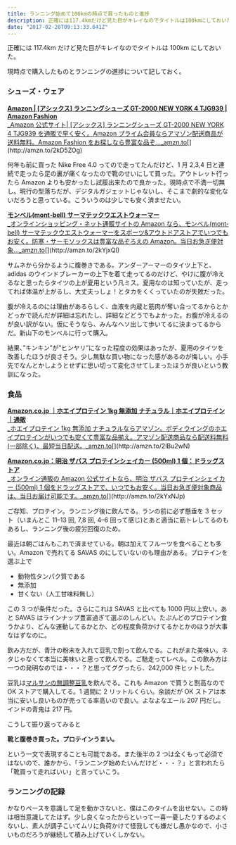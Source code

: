 ```yaml
---
title: ランニング始めて100kmの時点で買ったものと進捗
description: 正確には117.4kmだけど見た目がキレイなのでタイトルは100kmにしておいた。
date: "2017-02-20T09:13:33.641Z"
---
```


正確には 117.4km だけど見た目がキレイなのでタイトルは 100km にしておいた。

現時点で購入したものとランニングの進捗について記しておく。

### **シューズ・ウェア**

[**Amazon | \[アシックス\] ランニングシューズ GT-2000 NEW YORK 4 TJG939 | Amazon Fashion**  
\_Amazon 公式サイト| \[アシックス\] ランニングシューズ GT-2000 NEW YORK 4 TJG939 を通販で早く安く。Amazon プライム会員ならアマゾン配送商品が送料無料。Amazon Fashion をお探しなら豊富な品ぞ…\_amzn.to](http://amzn.to/2kD5ZOg "http://amzn.to/2kD5ZOg")[](http://amzn.to/2kD5ZOg)

何年も前に買った Nike Free 4.0 ってので走ってたんだけど、1 月 2,3,4 日と連続で走ったら足の裏が痛くなったので靴のせいにして買った。アウトレット行ったら Amazon よりも安かったし試履出来たので良かった。現時点で不満一切無し。現行の型落ちだが、デジタルガジェットじゃないし、そこまで劇的な変化ないだろうと思っている。こういうのは少しでも安く済ませたい。

[**モンベル(mont‐bell) サーマテックウエストウォーマー**  
\_オンラインショッピング・ネット通販サイトの Amazon なら、モンベル(mont‐bell) サーマテックウエストウォーマーをスポーツ&アウトドアストアでいつでもお安く。防寒・サーモソックスは豊富な品ぞろえの Amazon。当日お急ぎ便対象…\_amzn.to](http://amzn.to/2kYjxQI "http://amzn.to/2kYjxQI")[](http://amzn.to/2kYjxQI)

サムネから分かるように腹巻きである。アンダーアーマーのタイツ上下と、adidas のウインドブレーカーの上下を着て走ってるのだけど、やけに腹が冷えるなと思ったらタイツの上が夏用という凡ミス。夏用なのは知っていたが、走ってれば体温が上がるし、大丈夫っしょ！とタカをくくっていたのが失敗だった。

腹が冷えるのには理由があるらしく、血液を内蔵と筋肉が奪い合ってるからとかどっかで読んだが詳細は忘れたし、詳細などどうでもよかった。お腹が冷えるのが良い訳がない。仮にそうなら、みんなヘソ出して歩いてるに決まってるからだ。新山下のモンベルに行って購入。

結果、”キンキン”が”ヒンヤリ”になった程度の効果はあったが、夏用のタイツを改善したほうが良さそう。少し無駄な買い物になった感があるのが悔しい。小手先でなんとかしようとせずに思い切って変化させてしまったほうが良いという教訓になった。

### 食品

[**Amazon.co.jp ｜ホエイプロテイン 1kg 無添加 ナチュラル｜ホエイプロテイン｜通販**  
\_ホエイプロテイン 1kg 無添加 ナチュラルならアマゾン。ボディウイングのホエイプロテインがいつでも安くて豊富な品揃え。アマゾン配送商品なら配送料無料(一部除く)、最短当日配送。\_amzn.to](http://amzn.to/2lBu2wN "http://amzn.to/2lBu2wN")[](http://amzn.to/2lBu2wN)

[**Amazon.co.jp：明治 ザバス プロテインシェイカー (500ml) 1 個：ドラッグストア**  
\_オンライン通販の Amazon 公式サイトなら、明治 ザバス プロテインシェイカー (500ml) 1 個をドラッグストアで、いつでもお安く。当日お急ぎ便対象商品は、当日お届け可能です。\_amzn.to](http://amzn.to/2kYxNJp "http://amzn.to/2kYxNJp")[](http://amzn.to/2kYxNJp)

ご存知、プロテイン。ランニング後に飲んでる。ランの前に必ず懸垂を 3 セット（いまんとこ 11–13 回, 7,8 回, 4–6 回って感じ)とあと適当に筋トレしてるのもあるし、ランニング後の疲労回復のため。

最近は朝ごはんもこれで済ませている。朝は加えてフルーツを食べることも多い。Amazon で売れてる SAVAS のにしていないのも理由がある。プロテインを選ぶ上で

- 動物性タンパク質である
- 無添加
- 甘くない（人工甘味料無し）

この 3 つが条件だった。さらにこれは SAVAS と比べても 1000 円以上安い。あと SAVAS はラインナップ豊富過ぎて選ぶのしんどい。たぶんどのプロテイン食うかより、どんな運動してるかとか、どの程度負荷かけてるかとかのほうが大事なはずなのに。

飲み方だが、青汁の粉末を入れて豆乳で割って飲んでる。これがまた美味い。ネタじゃなくて本当に美味いと思って飲んでる。ご馳走ってレベル。この飲み方は一つの発明なのでは・・・？と思ってググったら、242,000 件ヒットした。

豆乳は[マルサンの無調整豆乳](http://amzn.to/2lxZqMv)を飲んでる。これも Amazon で買うと割高なので OK ストアで購入してる。1 週間に 2 リットルくらい。余談だが OK ストアは本当に安いし良いものが売ってる率高いので良い。よなよなエール 207 円だし。インドの青鬼は 217 円。

こうして振り返ってみると

**靴と腹巻き買った。プロテインうまい。**

という一文で表現することも可能である。また後半の 2 つは全くもって必須ではないので、誰かから、「ランニング始めたいんだけど・・・？」と言われたら「靴買って走ればいい」と言っていこう。

### ランニングの記録

かなりペースを意識して足を動かさないと、僕はこのタイムを出せない。この時は相当意識してたはず。少し良くなったからといって一喜一憂したりするのよくないし、素人が調子こいてムリに負荷かけて怪我しても嫌だし愚かなので、小さいものだろうが継続して積み上げていくしかない。
